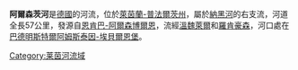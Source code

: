 {{Coord|49|48|27|N|7|50|33|E|display=title}}

'''阿爾森茨河'''是[[德國|德國]]的河流，位於[[萊茵蘭-普法爾茨州|萊茵蘭-普法爾茨州]]，屬於[[納黑河|納黑河]]的右支流，河道全長57公里，發源自[[恩肯巴-阿爾森博爾恩|恩肯巴-阿爾森博爾恩]]，流經[[溫魏萊爾|溫魏萊爾]]和[[羅肯豪森|羅肯豪森]]，河口處在[[巴德明斯特爾阿姆斯泰因-埃貝爾恩堡|巴德明斯特爾阿姆斯泰因-埃貝爾恩堡]]。

{{Germany-geo-stub}}
[[Category:莱茵河流域|Category:莱茵河流域]]